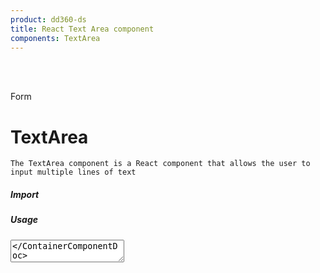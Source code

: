```yaml
---
product: dd360-ds
title: React Text Area component
components: TextArea
---
```


<br />
<br />

<Label>Form</Label>

# <span name="floating-nav">TextArea</span>

    The TextArea component is a React component that allows the user to input multiple lines of text

##### <span name="floating-nav">Import</span>

<WindowEditor codeString="import { TextArea } from 'dd360-ds'" />
<WindowEditor codeString="import TextArea from 'dd360-ds/TextArea'" />

##### <span name="floating-nav">Usage</span>

<ContainerComponentDoc className="gap-y-2">
    <TextArea />
</ContainerComponentDoc>

<WindowEditor codeString="import { TextArea } from 'dd360-ds'

<TextArea />" />

##### <span name="floating-nav">Variants</span>

You can use the following variants: "default", "active", "success", "warning", "error" and "disabled". By default "active" is used.

<ContainerComponentDoc className="gap-y-2">
    <Text>Default</Text>
    <TextArea className="mb-2" variant="default" />
    <Text>Active</Text>
    <TextArea className="mb-2" variant="active" />
    <Text>Success</Text>
    <TextArea className="mb-2" variant="success" />
    <Text>Warning</Text>
    <TextArea className="mb-2" variant="warning" />
    <Text>Error</Text>
    <TextArea className="mb-2" variant="error" />
    <Text>Disabled</Text>
    <TextArea className="mb-2" variant="disabled" />
</ContainerComponentDoc>

<WindowEditor codeString="import { TextArea } from 'dd360-ds'

<TextArea variant='default' />
<TextArea variant='active' />
<TextArea variant='success' />
<TextArea variant='warning' />
<TextArea variant='error' />
<TextArea variant='disabled' />" />

##### <span name="floating-nav">Placeholder</span>

Use the prop "placeholder" to indicate a help to the user about what information to enter in your TextArea component.

<ContainerComponentDoc className="gap-y-2">
    <TextArea placeholder="I'm a placeholder!" />
</ContainerComponentDoc>

<WindowEditor codeString="import { TextArea } from 'dd360-ds'

<TextArea placeholder='I am a placeholder!' />" />

##### <span name="floating-nav">Label</span>

Use the prop "label" to indicate a help to the user about what information to enter in your TextArea component.

<ContainerComponentDoc className="gap-y-2">
    <TextArea label="I'm a label!" />
</ContainerComponentDoc>

<WindowEditor codeString="import { TextArea } from 'dd360-ds'

<TextArea label='I am a label!' />" />

##### <span name="floating-nav">TextArea With Icon</span>

You can add an icon to the TextArea component by passing the prop startAdornment that receives a react component.

<ContainerComponentDoc className="gap-y-2">
    <TextArea endAdornment={<DynamicHeroIcon icon="AcademicCapIcon" className="text-blue-700 w-6" />} />
</ContainerComponentDoc>

<WindowEditor codeString="import { TextArea } from 'dd360-ds'

<TextArea endAdornment={<DynamicHeroIcon icon='AcademicCapIcon' className='text-blue-700 w-6' />} />" />

##### <span name="floating-nav">isRequired</span>

With the prop <Tag text='isRequired' /> you can mark an textArea as required. Setting isRequired to true will add an asterisk (*) next to the entry to indicate that its completion is required. This functionality is especially useful for highlighting the need to fill in certain fields on forms or user interfaces.

<ContainerComponentDoc className="gap-y-2">
    <TextArea isRequired label='This field is required' />
</ContainerComponentDoc>

<WindowEditor codeString="import { TextArea } from 'dd360-ds'

<TextArea isRequired label='This field is required' />" />


##### <span name="floating-nav">API Reference</span>

<CustomTableDocs dataTable={[
    { title: 'variant', default: 'default', types: ['active', 'disabled', 'warning', 'success', 'error', 'default'] },
    { title: 'inputBlank', default: 'false', types: ['boolean'] },
    { title: 'disabled', default: 'false', types: ['boolean'] },
    { title: 'endAdornment', default: null, types: ['ReactNode'] },
    { title: 'classNameAdornment', default: null, types: ['string'] },
    { title: 'message', default: null, types: ['string'] },
    { title: 'label', default: null, types: ['string'] },
    { title: 'placeholder', default: null, types: ['string'] },
    { title: 'paddingX', default: null, types: ['string'] },
    { title: 'paddingY', default: null, types: ['string'] },
    { title: 'rounded', default: null, types: ['string'] },
    { title: 'large', default: null, types: ['string'] },
    { title: 'role', default: null, types: ['string'] },
    { title: 'boxShadow', default: null, types: ['string'] },
    { title: 'isRequired', default: null, types: ['boolean'] },
    { title: 'className', default: null, types: ['string'] },
    ]}
/>
